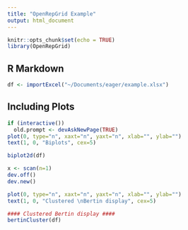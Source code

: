 ```yaml
---
title: "OpenRepGrid Example"
output: html_document
---
```


```r
knitr::opts_chunk$set(echo = TRUE)
library(OpenRepGrid)
```

## R Markdown

```r
df <- importExcel("~/Documents/eager/example.xlsx")
```

## Including Plots

```r
if (interactive())
  old.prompt <- devAskNewPage(TRUE)
plot(0, type="n", xaxt="n", yaxt="n", xlab="", ylab="")
text(1, 0, "Biplots", cex=5)
```

```r
biplot2d(df)
```

```r
x <- scan(n=1)
dev.off()
dev.new()

plot(0, type="n", xaxt="n", yaxt="n", xlab="", ylab="")
text(1, 0, "Clustered \nBertin display", cex=5)
```

```r
#### Clustered Bertin display ####
bertinCluster(df)
```


